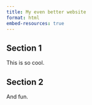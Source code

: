 ```yaml
---
title: My even better website
format: html
embed-resources: true
---
```


## Section 1

This is so cool.

## Section 2

And fun.